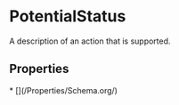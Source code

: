 
# PotentialStatus

A description of an action that is supported.

## Properties

<Grid>
* [](/Properties/Schema.org/)

</Grid>


